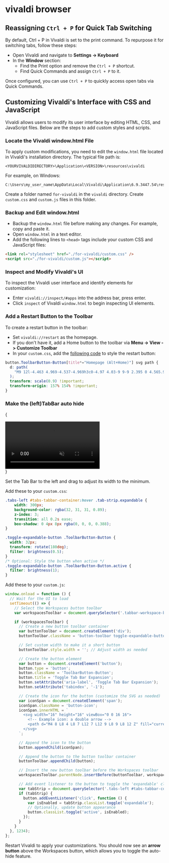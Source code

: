 # vivaldi browser

## Reassigning `Ctrl + P` for Quick Tab Switching

By default, Ctrl + P in Vivaldi is set to the print command. To repurpose it for switching tabs, follow these steps:

- Open Vivaldi and navigate to **Settings -> Keyboard**
- In the **Window** section:
    - Find the Print option and remove the `Ctrl + P` shortcut.
    - Find Quick Commands and assign `Ctrl + P` to it.

Once configured, you can use `Ctrl + P` to quickly access open tabs via Quick Commands.

## Customizing Vivaldi's Interface with CSS and JavaScript

Vivaldi allows users to modify its user interface by editing HTML, CSS, and JavaScript files. Below are the steps to add custom styles and scripts.

### Locate the Vivaldi window.html File

To apply custom modifications, you need to edit the `window.html` file located in Vivaldi's installation directory. The typical file path is:

```
<YOURVIVALDIDIRECTORY>\Application\<VERSION>\resources\vivaldi
```

For example, on Windows:

```
C:\Users\my_user_name\AppData\Local\Vivaldi\Application\6.9.3447.54\resources\vivaldi\
```

Create a folder named `for-vivaldi` in the `vivaldi` directory. Create `custom.css` and `custom.js` files in this folder.

### Backup and Edit window.html

- Backup the `window.html` file before making any changes. For example, copy and paste it.
- Open `window.html` in a text editor.
- Add the following lines to `<head>` tags include your custom CSS and JavaScript files:

```html
<link rel="stylesheet" href="./for-vivaldi/custom.css" />
<script src="./for-vivaldi/custom.js"></script>
```

### Inspect and Modify Vivaldi's UI

To inspect the Vivaldi user interface and identify elements for customization:

- Enter `vivaldi://inspect/#apps` into the address bar, press enter.
- Click `inspect` of Vivaldi `window.html` to begin inspecting UI elements.

### Add a Restart Button to the Toolbar

To create a restart button in the toolbar:

- Set `vivaldi://restart` as the homepage.
- If you don't have it, add a Home button to the toolbar via **Menu -> View -> Customize Toolbar**
- In your `custom.css`, add the [following code](https://forum.vivaldi.net/post/505882) to style the restart button:

```css filename="custom.css" copy 
button.ToolbarButton-Button[title*="Homepage (Alt+Home)"] svg path {
  d: path(
    "M9 12l-4.463 4.969-4.537-4.969h3c0-4.97 4.03-9 9-9 2.395 0 4.565.942 6.179 2.468l-2.004 2.231c-1.081-1.05-2.553-1.699-4.175-1.699-3.309 0-6 2.691-6 6h3zm10.463-4.969l-4.463 4.969h3c0 3.309-2.691 6-6 6-1.623 0-3.094-.65-4.175-1.699l-2.004 2.231c1.613 1.526 3.784 2.468 6.179 2.468 4.97 0 9-4.03 9-9h3l-4.537-4.969z"
  );
  transform: scale(0.9) !important;
  transform-origin: 157% 154% !important;
}
```

### Make the (left)TabBar auto hide

{
<div className="flex justify-center pt-4 pb-2">
  <video className="w-72" controls muted>
    <source src="https://pub-d73fbea1d5a74032a6bef88df97b73f2.r2.dev/Recording%202024-10-24%20210145.mp4" type="video/mp4" />
    Your browser does not support the video tag.
  </video>
</div>
}

Set the Tab Bar to the left and drag to adjust its width to the minimum.

Add these to your `custom.css`:

```css filename="custom.css" copy
.tabs-left #tabs-tabbar-container:hover .tab-strip.expandable {
    width: 300px;
    background-color: rgba(32, 31, 31, 0.89);
    z-index: 3;
    transition: all 0.2s ease;
    box-shadow: 0 4px 8px rgba(0, 0, 0, 0.388);
}

.toggle-expandable-button .ToolbarButton-Button {
  width: 32px;
  transform: rotate(180deg);
  filter: brightness(0.5);
}
/* Optional: Style the button when active */
.toggle-expandable-button .ToolbarButton-Button.active {
  filter: brightness(1);
}
```

Add these to your `custom.js`:

```javascript filename="custom.js" copy
window.onload = function () {
  // Wait for the UI to load
  setTimeout(() => {
    // Select the Workspaces button toolbar
    var workspacesToolbar = document.querySelector('.tabbar-workspace-button');

    if (workspacesToolbar) {
      // Create a new button toolbar container
      var buttonToolbar = document.createElement('div');
      buttonToolbar.className = 'button-toolbar toggle-expandable-button';

      // Set custom width to make it a short button
      buttonToolbar.style.width = ''; // Adjust width as needed

      // Create the button element
      var button = document.createElement('button');
      button.type = 'button';
      button.className = 'ToolbarButton-Button';
      button.title = 'Toggle Tab Bar Expansion';
      button.setAttribute('aria-label', 'Toggle Tab Bar Expansion');
      button.setAttribute('tabindex', '-1');

      // Create the icon for the button (customize the SVG as needed)
      var iconSpan = document.createElement('span');
      iconSpan.className = 'button-icon';
      iconSpan.innerHTML = `
        <svg width="16" height="16" viewBox="0 0 16 16">
          <!-- Example icon: a double arrow -->
          <path d="M4 8 L8 4 L8 7 L12 7 L12 9 L8 9 L8 12 Z" fill="currentColor"></path>
        </svg>
      `;

      // Append the icon to the button
      button.appendChild(iconSpan);

      // Append the button to the button toolbar container
      buttonToolbar.appendChild(button);

      // Insert the new button toolbar before the Workspaces toolbar
      workspacesToolbar.parentNode.insertBefore(buttonToolbar, workspacesToolbar);

      // Add event listener to the button to toggle the 'expandable' class
      var tabStrip = document.querySelector('.tabs-left #tabs-tabbar-container .tab-strip');
      if (tabStrip) {
        button.addEventListener('click', function () {
          var isEnabled = tabStrip.classList.toggle('expandable');
          // Optionally, update button appearance
          button.classList.toggle('active', isEnabled);
        });
      }
    }
  }, 1234);
};
```

Restart Vivaldi to apply your customizations. You should now see an **arrow button** above the Workspaces button, which allows you to toggle the auto-hide feature.
